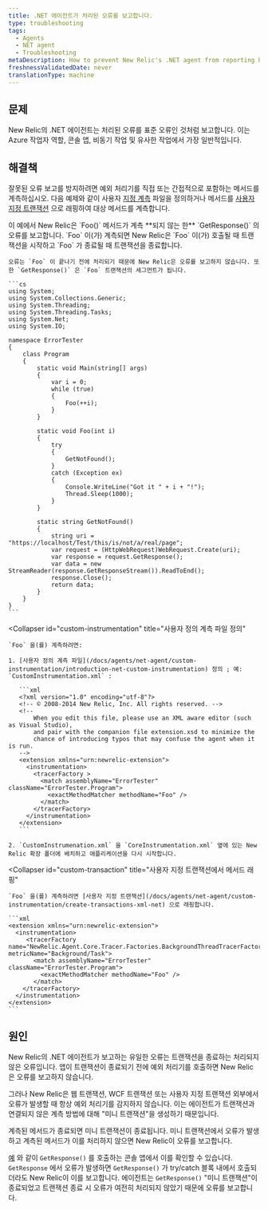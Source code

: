 ```yaml
---
title: .NET 에이전트가 처리된 오류를 보고합니다.
type: troubleshooting
tags:
  - Agents
  - NET agent
  - Troubleshooting
metaDescription: How to prevent New Relic's .NET agent from reporting handled errors as though they are standard errors.
freshnessValidatedDate: never
translationType: machine
---
```


## 문제

New Relic의 .NET 에이전트는 처리된 오류를 표준 오류인 것처럼 보고합니다. 이는 Azure 작업자 역할, 콘솔 앱, 비동기 작업 및 유사한 작업에서 가장 일반적입니다.

## 해결책

잘못된 오류 보고를 방지하려면 예외 처리기를 직접 또는 간접적으로 포함하는 메서드를 계측하십시오. 다음 예제와 같이 사용자 [지정 계측](/docs/agents/net-agent/custom-instrumentation/introduction-net-custom-instrumentation) 파일을 정의하거나 메서드를 [사용자 지정 트랜잭션](/docs/agents/net-agent/custom-instrumentation/create-transactions-xml-net) 으로 래핑하여 대상 메서드를 계측합니다.

<CollapserGroup>
  <Collapser
    id="get-response-block"
    title="GetResponse()에서 오류가 발생합니다."
  >
    이 예에서 New Relic은 `Foo()` 메서드가 계측 **되지 않는 한** `GetResponse()` 의 오류를 보고합니다. `Foo` 이(가) 계측되면 New Relic은 `Foo` 이(가) 호출될 때 트랜잭션을 시작하고 `Foo` 가 종료될 때 트랜잭션을 종료합니다.

    오류는 `Foo` 이 끝나기 전에 처리되기 때문에 New Relic은 오류를 보고하지 않습니다. 또한 `GetResponse()` 은 `Foo` 트랜잭션의 세그먼트가 됩니다.

    ```cs
    using System;
    using System.Collections.Generic;
    using System.Threading;
    using System.Threading.Tasks;
    using System.Net;
    using System.IO;

    namespace ErrorTester
    {
        class Program
        {
            static void Main(string[] args)
            {
                var i = 0;
                while (true)
                {
                    Foo(++i);
                }
            }

            static void Foo(int i)
            {
                try
                {
                    GetNotFound();
                }
                catch (Exception ex)
                {
                    Console.WriteLine("Got it " + i + "!");
                    Thread.Sleep(1000);
                }
            }

            static string GetNotFound()
            {
                string uri = "https://localhost/Test/this/is/not/a/real/page";
                var request = (HttpWebRequest)WebRequest.Create(uri);
                var response = request.GetResponse();
                var data = new StreamReader(response.GetResponseStream()).ReadToEnd();
                response.Close();
                return data;
            }
        }
    }
    ```
  </Collapser>

  <Collapser
    id="custom-instrumentation"
    title="사용자 정의 계측 파일 정의"
  >
    `Foo` 을(를) 계측하려면:

    1. [사용자 정의 계측 파일](/docs/agents/net-agent/custom-instrumentation/introduction-net-custom-instrumentation) 정의 ; 예: `CustomInstrumentation.xml` :

       ```xml
       <?xml version="1.0" encoding="utf-8"?>
       <!-- © 2008-2014 New Relic, Inc. All rights reserved. -->
       <!--
           When you edit this file, please use an XML aware editor (such as Visual Studio),
           and pair with the companion file extension.xsd to minimize the
           chance of introducing typos that may confuse the agent when it is run.
       -->
       <extension xmlns="urn:newrelic-extension">
         <instrumentation>
           <tracerFactory >
             <match assemblyName="ErrorTester" className="ErrorTester.Program">
               <exactMethodMatcher methodName="Foo" /> 
             </match>
           </tracerFactory>
         </instrumentation>
       </extension>
       ```

    2. `CustomInstrumenation.xml` 을 `CoreInstrumentation.xml` 옆에 있는 New Relic 확장 폴더에 배치하고 애플리케이션을 다시 시작합니다.
  </Collapser>

  <Collapser
    id="custom-transaction"
    title="사용자 지정 트랜잭션에서 메서드 래핑"
  >
    `Foo` 을(를) 계측하려면 [사용자 지정 트랜잭션](/docs/agents/net-agent/custom-instrumentation/create-transactions-xml-net) 으로 래핑합니다.

    ```xml
    <extension xmlns="urn:newrelic-extension">
      <instrumentation>
         <tracerFactory name="NewRelic.Agent.Core.Tracer.Factories.BackgroundThreadTracerFactory" metricName="Background/Task">
           <match assemblyName="ErrorTester" className="ErrorTester.Program">
             <exactMethodMatcher methodName="Foo" />
           </match>
        </tracerFactory>
      </instrumentation>
    </extension>
    ```
  </Collapser>
</CollapserGroup>

## 원인

New Relic의 .NET 에이전트가 보고하는 유일한 오류는 트랜잭션을 종료하는 처리되지 않은 오류입니다. 앱이 트랜잭션이 종료되기 전에 예외 처리기를 호출하면 New Relic은 오류를 보고하지 않습니다.

그러나 New Relic은 웹 트랜잭션, WCF 트랜잭션 또는 사용자 지정 트랜잭션 외부에서 오류가 발생할 때 항상 예외 처리기를 감지하지 않습니다. 이는 에이전트가 트랜잭션과 연결되지 않은 계측 방법에 대해 "미니 트랜잭션"을 생성하기 때문입니다.

계측된 메서드가 종료되면 미니 트랜잭션이 종료됩니다. 미니 트랜잭션에서 오류가 발생하고 계측된 메서드가 이를 처리하지 않으면 New Relic이 오류를 보고합니다.

[예](#get-response-block) 와 같이 `GetResponse()` 를 호출하는 콘솔 앱에서 이를 확인할 수 있습니다. `GetResponse` 에서 오류가 발생하면 `GetResponse()` 가 try/catch 블록 내에서 호출되더라도 New Relic이 이를 보고합니다. 에이전트는 `GetResponse()` "미니 트랜잭션"이 종료되었고 트랜잭션 종료 시 오류가 여전히 처리되지 않았기 때문에 오류를 보고합니다.